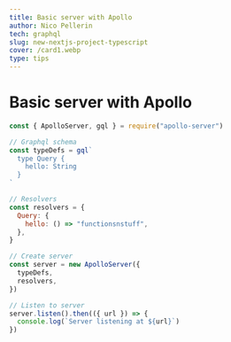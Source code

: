```yaml
---
title: Basic server with Apollo
author: Nico Pellerin
tech: graphql
slug: new-nextjs-project-typescript
cover: /card1.webp
type: tips
---
```


<SEO title="Basic server with Apollo" />

# Basic server with Apollo

<Spacer margin="6rem 0 4rem 0" />

```js
const { ApolloServer, gql } = require("apollo-server")

// Graphql schema
const typeDefs = gql`
  type Query {
    hello: String
  }
`

// Resolvers
const resolvers = {
  Query: {
    hello: () => "functionsnstuff",
  },
}

// Create server
const server = new ApolloServer({
  typeDefs,
  resolvers,
})

// Listen to server
server.listen().then(({ url }) => {
  console.log(`Server listening at ${url}`)
})
```
